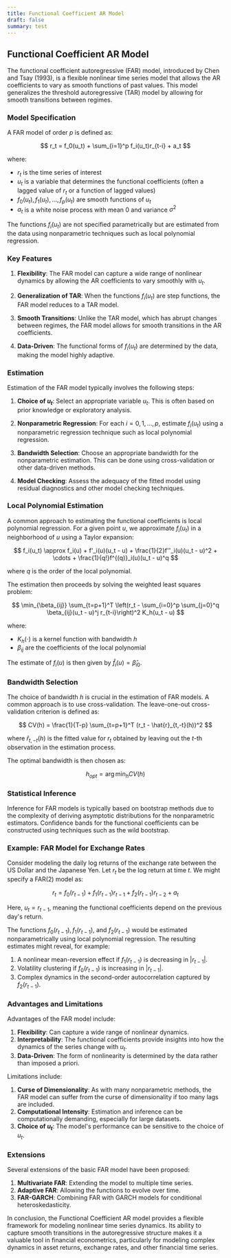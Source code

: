 ```yaml
---
title: Functional Coefficient AR Model
draft: false
summary: test
---
```



<TOCInline toc={props.toc} asDisclosure />

## Functional Coefficient AR Model

The functional coefficient autoregressive (FAR) model, introduced by Chen and Tsay (1993), is a flexible nonlinear time series model that allows the AR coefficients to vary as smooth functions of past values. This model generalizes the threshold autoregressive (TAR) model by allowing for smooth transitions between regimes.

### Model Specification

A FAR model of order $p$ is defined as:

$$
r_t = f_0(u_t) + \sum_{i=1}^p f_i(u_t)r_{t-i} + a_t
$$

where:

- $r_t$ is the time series of interest
- $u_t$ is a variable that determines the functional coefficients (often a lagged value of $r_t$ or a function of lagged values)
- $f_0(u_t), f_1(u_t), \ldots, f_p(u_t)$ are smooth functions of $u_t$
- $a_t$ is a white noise process with mean 0 and variance $\sigma^2$

The functions $f_i(u_t)$ are not specified parametrically but are estimated from the data using nonparametric techniques such as local polynomial regression.

### Key Features

1. **Flexibility**: The FAR model can capture a wide range of nonlinear dynamics by allowing the AR coefficients to vary smoothly with $u_t$.

2. **Generalization of TAR**: When the functions $f_i(u_t)$ are step functions, the FAR model reduces to a TAR model.

3. **Smooth Transitions**: Unlike the TAR model, which has abrupt changes between regimes, the FAR model allows for smooth transitions in the AR coefficients.

4. **Data-Driven**: The functional forms of $f_i(u_t)$ are determined by the data, making the model highly adaptive.

### Estimation

Estimation of the FAR model typically involves the following steps:

1. **Choice of $u_t$**: Select an appropriate variable $u_t$. This is often based on prior knowledge or exploratory analysis.

2. **Nonparametric Regression**: For each $i = 0, 1, \ldots, p$, estimate $f_i(u_t)$ using a nonparametric regression technique such as local polynomial regression.

3. **Bandwidth Selection**: Choose an appropriate bandwidth for the nonparametric estimation. This can be done using cross-validation or other data-driven methods.

4. **Model Checking**: Assess the adequacy of the fitted model using residual diagnostics and other model checking techniques.

### Local Polynomial Estimation

A common approach to estimating the functional coefficients is local polynomial regression. For a given point $u$, we approximate $f_i(u_t)$ in a neighborhood of $u$ using a Taylor expansion:

$$
f_i(u_t) \approx f_i(u) + f'_i(u)(u_t - u) + \frac{1}{2}f''_i(u)(u_t - u)^2 + \cdots + \frac{1}{q!}f^{(q)}_i(u)(u_t - u)^q
$$

where $q$ is the order of the local polynomial.

The estimation then proceeds by solving the weighted least squares problem:

$$
\min_{\beta_{ij}} \sum_{t=p+1}^T \left(r_t - \sum_{i=0}^p \sum_{j=0}^q \beta_{ij}(u_t - u)^j r_{t-i}\right)^2 K_h(u_t - u)
$$

where:

- $K_h(\cdot)$ is a kernel function with bandwidth $h$
- $\beta_{ij}$ are the coefficients of the local polynomial

The estimate of $f_i(u)$ is then given by $\hat{f}_i(u) = \hat{\beta}_{i0}$.

### Bandwidth Selection

The choice of bandwidth $h$ is crucial in the estimation of FAR models. A common approach is to use cross-validation. The leave-one-out cross-validation criterion is defined as:

$$
CV(h) = \frac{1}{T-p} \sum_{t=p+1}^T (r_t - \hat{r}_{t,-t}(h))^2
$$

where $\hat{r}_{t,-t}(h)$ is the fitted value for $r_t$ obtained by leaving out the $t$-th observation in the estimation process.

The optimal bandwidth is then chosen as:

$$
h_{opt} = \arg\min_h CV(h)
$$

### Statistical Inference

Inference for FAR models is typically based on bootstrap methods due to the complexity of deriving asymptotic distributions for the nonparametric estimators. Confidence bands for the functional coefficients can be constructed using techniques such as the wild bootstrap.

### Example: FAR Model for Exchange Rates

Consider modeling the daily log returns of the exchange rate between the US Dollar and the Japanese Yen. Let $r_t$ be the log return at time $t$. We might specify a FAR(2) model as:

$$
r_t = f_0(r_{t-1}) + f_1(r_{t-1})r_{t-1} + f_2(r_{t-1})r_{t-2} + a_t
$$

Here, $u_t = r_{t-1}$, meaning the functional coefficients depend on the previous day's return.

The functions $f_0(r_{t-1}), f_1(r_{t-1}),$ and $f_2(r_{t-1})$ would be estimated nonparametrically using local polynomial regression. The resulting estimates might reveal, for example:

1. A nonlinear mean-reversion effect if $f_1(r_{t-1})$ is decreasing in $|r_{t-1}|$.
2. Volatility clustering if $f_0(r_{t-1})$ is increasing in $|r_{t-1}|$.
3. Complex dynamics in the second-order autocorrelation captured by $f_2(r_{t-1})$.

### Advantages and Limitations

Advantages of the FAR model include:

1. **Flexibility**: Can capture a wide range of nonlinear dynamics.
2. **Interpretability**: The functional coefficients provide insights into how the dynamics of the series change with $u_t$.
3. **Data-Driven**: The form of nonlinearity is determined by the data rather than imposed a priori.

Limitations include:

1. **Curse of Dimensionality**: As with many nonparametric methods, the FAR model can suffer from the curse of dimensionality if too many lags are included.
2. **Computational Intensity**: Estimation and inference can be computationally demanding, especially for large datasets.
3. **Choice of $u_t$**: The model's performance can be sensitive to the choice of $u_t$.

### Extensions

Several extensions of the basic FAR model have been proposed:

1. **Multivariate FAR**: Extending the model to multiple time series.
2. **Adaptive FAR**: Allowing the functions to evolve over time.
3. **FAR-GARCH**: Combining FAR with GARCH models for conditional heteroskedasticity.

In conclusion, the Functional Coefficient AR model provides a flexible framework for modeling nonlinear time series dynamics. Its ability to capture smooth transitions in the autoregressive structure makes it a valuable tool in financial econometrics, particularly for modeling complex dynamics in asset returns, exchange rates, and other financial time series.
